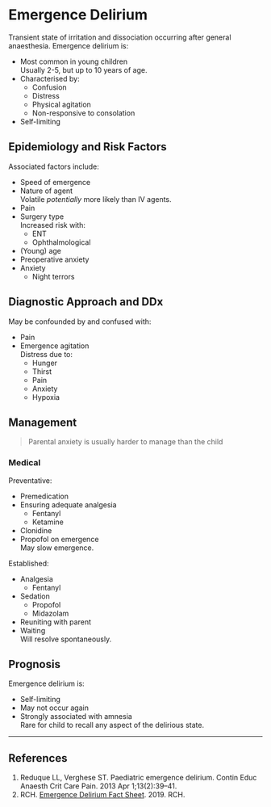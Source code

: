 # Emergence Delirium


Transient state of irritation and dissociation occurring after general anaesthesia. Emergence delirium is:

* Most common in young children  
Usually 2-5, but up to 10 years of age.
* Characterised by:
	* Confusion
	* Distress
	* Physical agitation
	* Non-responsive to consolation
* Self-limiting


## Epidemiology and Risk Factors

Associated factors include:

* Speed of emergence
* Nature of agent  
Volatile *potentially* more likely than IV agents.
* Pain
* Surgery type  
Increased risk with:
	* ENT
	* Ophthalmological
* (Young) age
* Preoperative anxiety
* Anxiety
	* Night terrors


## Diagnostic Approach and DDx

May be confounded by and confused with:

* Pain
* Emergence agitation  
Distress due to:
	* Hunger
	* Thirst
	* Pain
	* Anxiety
	* Hypoxia

## Management

> Parental anxiety is usually harder to manage than the child

### Medical

Preventative:

* Premedication
* Ensuring adequate analgesia
	* Fentanyl
	* Ketamine
* Clonidine
* Propofol on emergence  
May slow emergence.


Established:

* Analgesia
	* Fentanyl
* Sedation
	* Propofol
	* Midazolam
* Reuniting with parent
* Waiting  
Will resolve spontaneously.


## Prognosis

Emergence delirium is:

* Self-limiting
* May not occur again
* Strongly associated with amnesia  
Rare for child to recall any aspect of the delirious state.

---

## References

1. Reduque LL, Verghese ST. Paediatric emergence delirium. Contin Educ Anaesth Crit Care Pain. 2013 Apr 1;13(2):39–41. 
2. RCH. [Emergence Delirium Fact Sheet](https://www.rch.org.au/kidsinfo/fact_sheets/Emergence_delirium/). 2019. RCH.